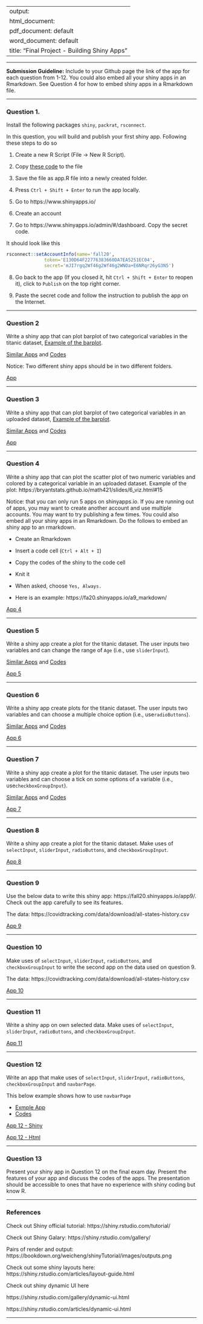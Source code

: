 
---
output: 
  html_document:
  pdf_document: default
  word_document: default
title: "Final Project - Building Shiny Apps"
---

-------

**Submission Guideline:**  Include to your Github page the link of the app for each question from 1-12. You could also embed all your shiny apps in an Rmarkdown.  See Question 4 for how to embed shiny apps in a Rmarkdown file.

-------

### Question 1.

Install the following packages `shiny`, `packrat`, `rsconnect`. 

In this question, you will build and publish your first shiny app. Following these steps to do so

1. Create a new R Script (File -> New R Script). 

2. Copy [these code](c1.R) to the file 

3. Save the file as app.R file into a newly created folder. 

4. Press `Ctrl + Shift + Enter` to run the app locally. 

5. Go to https://www.shinyapps.io/

6. Create an account 

7. Go to https://www.shinyapps.io/admin/#/dashboard.  Copy the secret code. 

It should look like this


```r
rsconnect::setAccountInfo(name='fall20',
			  token='E130D64F22776383660DA7EA5251EC04',
			  secret='mJI7rgq2Wf46g2Wf46g2WNOa+E6NRqr26yG3N5')
```

8. Go back to the app (If you closed it, hit `Ctrl + Shift + Enter` to reopen it), click to `Publish` on the top right corner. 

9.  Paste the secret code and follow the instruction to publish the app on the Internet. 


-------

### Question 2

Write a shiny app that can plot barplot of two categorical variables in the titanic dataset, [Example of the barplot](https://bryantstats.github.io/math421/slides/6_viz.html#39).

[Similar Apps](https://fall20.shinyapps.io/app2/) and [Codes](gganimate/shiny_fa20/a2.R)

Notice:  Two different shiny apps should be in two different folders. 


[App](https://emmaschwartz1.shinyapps.io/Question2/)

-------

### Question 3

Write a shiny app that can plot barplot of two categorical variables in an uploaded dataset, [Example of the barplot](https://bryantstats.github.io/math421/slides/6_viz.html#39).

[Similar Apps](https://fall20.shinyapps.io/app3/) and [Codes](gganimate/shiny_fa20/a3.R)


[App](https://emmaschwartz1.shinyapps.io/Question3/)

-------

### Question 4

Write a shiny app that can plot the scatter plot of two numeric variables and colored by a categorical variable in an uploaded dataset. Example of the plot: https://bryantstats.github.io/math421/slides/6_viz.html#15

Notice: that you can only run 5 apps on shinyapps.io.  If you are running out of apps, you may want to create another account and use multiple accounts.  You may want to try publishing a few times. You could also embed all your shiny apps in an Rmarkdown.  Do the follows to embed an shiny app to an rmarkdown. 

- Create an Rmarkdown

- Insert a code cell (`Ctrl + Alt + I`)

- Copy the codes of the shiny to the code cell

- Knit it 

- When asked, choose `Yes, Always.`

- Here is an example: https://fa20.shinyapps.io/a9_markdown/
  
[App 4](app4.html)

-------

### Question 5 

Write a shiny app create a plot for the titanic dataset.  The user inputs two variables and can change the range of `Age` (i.e., use `sliderInput`). 

[Similar Apps](https://fall20.shinyapps.io/app2_1/) and [Codes](gganimate/shiny_fa20/a2_1.R)

[App 5](app5.html)

-------

### Question 6

Write a shiny app create plots for the titanic dataset. The user inputs two variables and can choose a multiple choice option (i.e., use`radioButtons`). 

[Similar Apps](https://fa20.shinyapps.io/app2_2/) and [Codes](gganimate/shiny_fa20_2/a2_2.R)

[App 6](app6.html)

-------

### Question 7

Write a shiny app create a plot for the titanic dataset. The user inputs two variables and can choose a tick on some options of a variable (i.e., use`checkboxGroupInput`). 

[Similar Apps](https://fa20.shinyapps.io/app2_3/) and [Codes](gganimate/shiny_fa20_2/a2_3.R)

[App 7](app7.html)

-------

### Question 8

Write a shiny app create a plot for the titanic dataset. Make uses of `selectInput`, `sliderInput`, `radioButtons`, and `checkboxGroupInput`. 

[App 8](app8.html)

-------

### Question 9 

Use the below data to write this shiny app: https://fall20.shinyapps.io/app9/.  Check out the app carefully to see its features. 

The data: https://covidtracking.com/data/download/all-states-history.csv

[App 9](app9.html)

-------

### Question 10 

Make uses of `selectInput`, `sliderInput`, `radioButtons`, and `checkboxGroupInput` to write the second app on the data used on question 9. 

The data: https://covidtracking.com/data/download/all-states-history.csv

[App 10](app10.html)

-------

### Question 11

Write a shiny app on own selected data.  Make uses of `selectInput`, `sliderInput`, `radioButtons`, and `checkboxGroupInput`. 

[App 11](app11.html)


-------

### Question 12

Write an app that make uses of `selectInput`, `sliderInput`, `radioButtons`, `checkboxGroupInput` and `navbarPage`.

This below example shows how to use `navbarPage`

- [Exmple App](https://fa20.shinyapps.io/app2_4/) 
- [Codes](gganimate/shiny_nav/a2_4.R)

[App 12 - Shiny](https://emmaschwartz1.shinyapps.io/App12/)

[App 12 - Html](app12.html)


-------

### Question 13

Present your shiny app in Question 12 on the final exam day. Present the features of your app and discuss the codes of the apps. The presentation should be accessible to ones that have no experience with shiny coding but know R. 


-------

### References


Check out Shiny official tutorial: https://shiny.rstudio.com/tutorial/

Check out Shiny Galary: https://shiny.rstudio.com/gallery/

Pairs of render and output: https://bookdown.org/weicheng/shinyTutorial/images/outputs.png

Check out some shiny layouts here: https://shiny.rstudio.com/articles/layout-guide.html

Check out shiny dynamic UI here

https://shiny.rstudio.com/gallery/dynamic-ui.html

https://shiny.rstudio.com/articles/dynamic-ui.html

-------